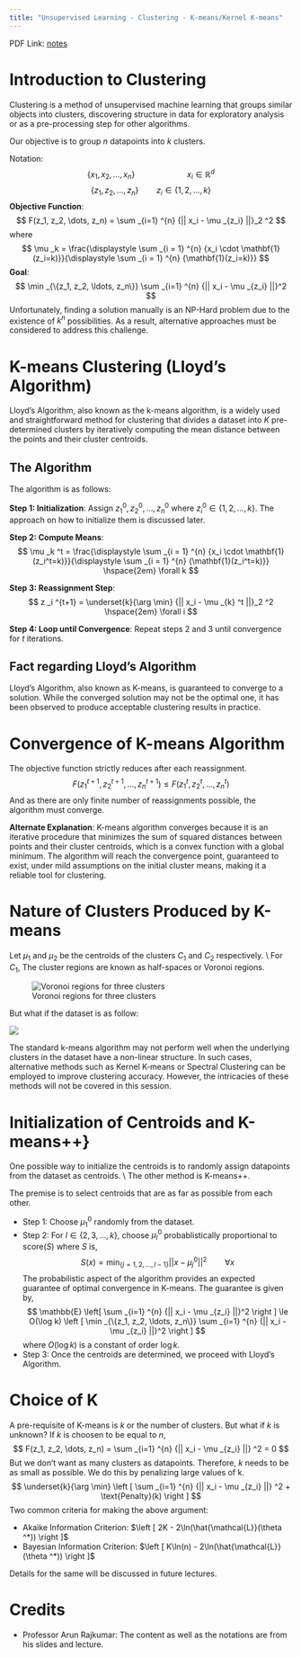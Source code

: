 ```yaml
---
title: "Unsupervised Learning - Clustering - K-means/Kernel K-means"
---
```


PDF Link: [notes](../notes/Wk03.pdf)

# Introduction to Clustering
Clustering is a method of unsupervised machine learning that groups similar objects into clusters, discovering structure in data for exploratory analysis or as a pre-processing step for other algorithms.

Our objective is to group $n$ datapoints into $k$ clusters.

Notation:
$$
\{x_1, x_2, \dots, x_n \} \hspace{6em} x_i \in \mathbb{R}^d 
$$
$$
\{z_1, z_2, \dots, z_n\} \hspace{2em} z_i \in \{1, 2, \dots, k\}
$$
**Objective Function**:
$$
F(z_1, z_2, \dots, z_n) = \sum _{i=1} ^{n} {|| x_i - \mu _{z_i} ||}_2 ^2
$$
where
$$
\mu _k = \frac{\displaystyle \sum _{i = 1} ^{n} {x_i \cdot \mathbf{1}(z_i=k)}}{\displaystyle \sum _{i = 1} ^{n} {\mathbf{1}(z_i=k)}}
$$
**Goal**:
$$
\min _{\{z_1, z_2, \ldots, z_n\}} \sum _{i=1} ^{n} {|| x_i - \mu _{z_i} ||}^2
$$
Unfortunately, finding a solution manually is an NP-Hard problem due to the existence of $k^n$ possibilities. As a result, alternative approaches must be considered to address this challenge.

# K-means Clustering (Lloyd's Algorithm)
Lloyd's Algorithm, also known as the k-means algorithm, is a widely used and straightforward method for clustering that divides a dataset into $K$ pre-determined clusters by iteratively computing the mean distance between the points and their cluster centroids.

## The Algorithm
The algorithm is as follows:

**Step 1: Initialization**:
Assign $z_1^0, z_2^0, \ldots, z_n^0$ where $z_i^0 \in \{1, 2, \ldots, k\}$. The approach on how to initialize them is discussed later.
    
**Step 2: Compute Means**:
$$
\mu _k ^t = \frac{\displaystyle \sum _{i = 1} ^{n} {x_i \cdot \mathbf{1}(z_i^t=k)}}{\displaystyle \sum _{i = 1} ^{n} {\mathbf{1}(z_i^t=k)}} \hspace{2em} \forall k
$$
    
**Step 3: Reassignment Step**:
$$
z _i ^{t+1} = \underset{k}{\arg \min} {|| x_i - \mu _{k} ^t ||}_2 ^2 \hspace{2em} \forall i
$$

**Step 4: Loop until Convergence**:
Repeat steps 2 and 3 until convergence for $t$ iterations.

## Fact regarding Lloyd's Algorithm
Lloyd's Algorithm, also known as K-means, is guaranteed to converge to a solution. While the converged solution may not be the optimal one, it has been observed to produce acceptable clustering results in practice.

# Convergence of K-means Algorithm
The objective function strictly reduces after each reassignment.
$$
F(z_1^{t+1}, z_2^{t+1}, \ldots, z_n^{t+1}) \le F(z_1^{t}, z_2^{t}, \ldots, z_n^{t})
$$
And as there are only finite number of reassignments possible, the algorithm must converge.

**Alternate Explanation**: K-means algorithm converges because it is an iterative procedure that minimizes the sum of squared distances between points and their cluster centroids, which is a convex function with a global minimum. The algorithm will reach the convergence point, guaranteed to exist, under mild assumptions on the initial cluster means, making it a reliable tool for clustering.

# Nature of Clusters Produced by K-means
Let $\mu _1$ and $\mu _2$ be the centroids of the clusters $C_1$ and $C_2$ respectively. \\
For $C_1$,
\begin{gather*}
    {|| x - \mu _{1} ||}^2 \le {|| x - \mu _{2} ||}^2 \\
    \therefore x^T(\mu _2 - \mu _1) \le \frac{||\mu _2||^2 - ||\mu _1||^2}{2} \hspace{2em} \forall x
\end{gather*}
The cluster regions are known as half-spaces or Voronoi regions.

![Voronoi regions for three clusters](../images/clustering.png)

But what if the dataset is as follow:

![](../images/ccircles.png)

The standard k-means algorithm may not perform well when the underlying clusters in the dataset have a non-linear structure. In such cases, alternative methods such as Kernel K-means or Spectral Clustering can be employed to improve clustering accuracy. However, the intricacies of these methods will not be covered in this session.

# Initialization of Centroids and K-means++}
One possible way to initialize the centroids is to randomly assign datapoints from the dataset as centroids. \\
The other method is K-means++.
\subsection{K-means++}
The premise is to select centroids that are as far as possible from each other.

* Step 1: Choose $\mu _1 ^0$ randomly from the dataset.
* Step 2: For $l \in \{2, 3, \ldots, k\}$, choose $\mu _l ^0$ probablistically proportional to score($S$) where $S$ is,
$$
    S(x) = \min _{\{j=1, 2, \ldots, l-1\}} {|| x - \mu _{j} ^0 ||}^2 \hspace{2em} \forall x
$$
    The probabilistic aspect of the algorithm provides an expected guarantee of optimal convergence in K-means. The guarantee is given by,
$$
    \mathbb{E} \left[ \sum _{i=1} ^{n} {|| x_i - \mu _{z_i} ||}^2 \right ]
    \le O(\log k) \left [ \min _{\{z_1, z_2, \ldots, z_n\}} \sum _{i=1} ^{n} {|| x_i - \mu _{z_i} ||}^2 \right ]
$$
    where $O(\log k)$ is a constant of order $\log k$.
* Step 3: Once the centroids are determined, we proceed with Lloyd's Algorithm.

# Choice of K
A pre-requisite of K-means is $k$ or the number of clusters. But what if $k$ is unknown? If $k$ is choosen to be equal to $n$,
$$
F(z_1, z_2, \dots, z_n) = \sum _{i=1} ^{n} {|| x_i - \mu _{z_i} ||} ^2 = 0
$$
But we don't want as many clusters as datapoints. Therefore, $k$ needs to be as small as possible. We do this by penalizing large values of k.
$$
\underset{k}{\arg \min} \left [ \sum _{i=1} ^{n} {|| x_i - \mu _{z_i} ||} ^2 + \text{Penalty}(k) \right ]
$$
Two common criteria for making the above argument:

* Akaike Information Criterion: $\left [ 2K - 2\ln(\hat{\mathcal{L}}(\theta ^*)) \right ]$
* Bayesian Information Criterion: $\left [ K\ln(n) - 2\ln(\hat{\mathcal{L}}(\theta ^*)) \right ]$

Details for the same will be discussed in future lectures.

# Credits
* Professor Arun Rajkumar: The content as well as the notations are from his slides and lecture.